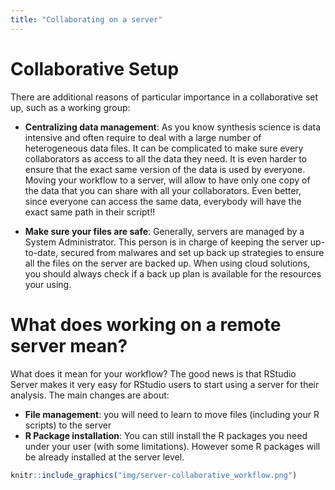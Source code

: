 ```yaml
---
title: "Collaborating on a server"
---
```



# Collaborative Setup

There are additional reasons of particular importance in a collaborative set up, such as a working group:

- **Centralizing data management**: As you know synthesis science is data intensive and often require to deal with a large number of heterogeneous data files. It can be complicated to make sure every collaborators as access to all the data they need. It is even harder to ensure that the exact same version of the data is used by everyone. Moving your workflow to a server, will allow to have only one copy of the data that you can share with all your collaborators. Even better, since everyone can access the same data, everybody will have the exact same path in their script!!

- **Make sure your files are safe**: Generally, servers are managed by a System Administrator. This person is in charge of keeping the server up-to-date, secured from malwares and set up back up strategies to ensure all the files on the server are backed up. When using cloud solutions, you should always check if a back up plan is available for the resources your using.


# What does working on a remote server mean?

What does it mean for your workflow? The good news is that RStudio Server makes it very easy for RStudio users to start using a server for their analysis. The main changes are  about:

- **File management**: you will need to learn to move files (including your R scripts) to the server
- **R Package installation**: You can still install the R packages you need under your user (with some limitations). However some R packages will be already installed at the server level.



```r
knitr::include_graphics("img/server-collaborative_workflow.png")
```



